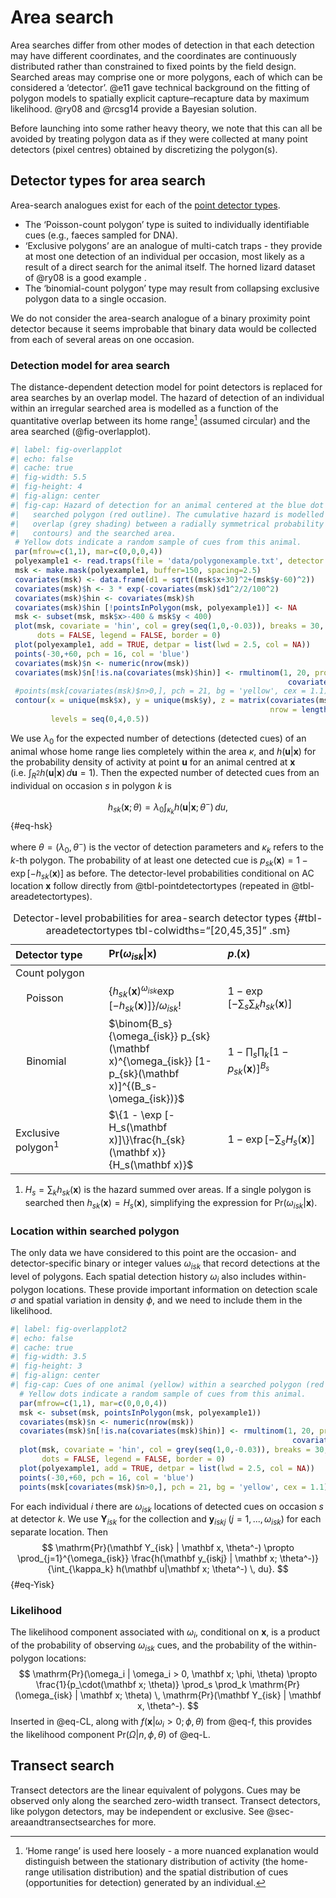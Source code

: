 # Area search {#sec-areasearches}

Area searches differ from other modes of detection in that each detection may have different coordinates, and the coordinates are continuously distributed rather than constrained to fixed points by the field design. Searched areas may comprise one or more polygons, each of which can be considered a 'detector'. @e11 gave technical background on the fitting of polygon models to spatially explicit capture--recapture data by maximum likelihood. @ry08 and @rcsg14 provide a Bayesian solution. 

Before launching into some rather heavy theory, we note that this can all be avoided by treating polygon data as if they were collected at many point detectors (pixel centres) obtained by discretizing the polygon(s).

## Detector types for area search 
\index{Detectors!area search}

Area-search analogues exist for each of the [point detector types](03-theory.qmd#pointdetectors). 
 
 * The 'Poisson-count polygon' type is suited to individually identifiable cues (e.g., faeces sampled for DNA). 
 * 'Exclusive polygons' are an analogue of multi-catch traps - they provide at most one detection of an individual per occasion, most likely as a result of a direct search for the animal itself. The horned lizard dataset of @ry08 is a good example \index{Horned lizard}. 
 * The 'binomial-count polygon' type may result from collapsing exclusive polygon data to a single occasion.
 
 We do not consider the area-search analogue of a binary proximity point detector because it seems improbable that binary data would be collected from each of several areas on one occasion. 
 
### Detection model for area search
 
 The distance-dependent detection model for point detectors is replaced for area searches by an overlap model. The hazard of detection of an individual within an irregular searched area is modelled as a function of the quantitative overlap between its home range[^homerange] (assumed circular) and the area searched (@fig-overlapplot).
 
 [^homerange]: 'Home range' is used here loosely - a more nuanced explanation would distinguish between the stationary distribution of activity (the home-range utilisation distribution) and the spatial distribution of cues (opportunities for detection) generated by an individual.
 
```r
#| label: fig-overlapplot
#| echo: false
#| cache: true
#| fig-width: 5.5
#| fig-height: 4
#| fig-align: center
#| fig-cap: Hazard of detection for an animal centered at the blue dot on an irregular
#|   searched polygon (red outline). The cumulative hazard is modelled by the quantitative
#|   overlap (grey shading) between a radially symmetrical probability density (circular
#|   contours) and the searched area.
 # Yellow dots indicate a random sample of cues from this animal.
 par(mfrow=c(1,1), mar=c(0,0,0,4))
 polyexample1 <- read.traps(file = 'data/polygonexample.txt', detector = 'polygon')
 msk <- make.mask(polyexample1, buffer=150, spacing=2.5)
 covariates(msk) <- data.frame(d1 = sqrt((msk$x+30)^2+(msk$y-60)^2))
 covariates(msk)$h <- 3 * exp(-covariates(msk)$d1^2/2/100^2)
 covariates(msk)$hin <- covariates(msk)$h
 covariates(msk)$hin [!pointsInPolygon(msk, polyexample1)] <- NA
 msk <- subset(msk, msk$x>-400 & msk$y < 400)
 plot(msk, covariate = 'hin', col = grey(seq(1,0,-0.03)), breaks = 30, 
      dots = FALSE, legend = FALSE, border = 0)
 plot(polyexample1, add = TRUE, detpar = list(lwd = 2.5, col = NA))
 points(-30,+60, pch = 16, col = 'blue')
 covariates(msk)$n <- numeric(nrow(msk))
 covariates(msk)$n[!is.na(covariates(msk)$hin)] <- rmultinom(1, 20, prob =
                                                              covariates(msk)$hin[!is.na(covariates(msk)$hin)])
 #points(msk[covariates(msk)$n>0,], pch = 21, bg = 'yellow', cex = 1.1)
 contour(x = unique(msk$x), y = unique(msk$y), z = matrix(covariates(msk)$h, 
                                                          nrow = length(unique(msk$x))), add = TRUE, drawlabels = FALSE, col = 'lightblue', 
         levels = seq(0,4,0.5))
```
 
 We use $\lambda_0$ for the expected number of detections (detected cues) of an animal whose home range lies completely within the area $\kappa$, and $h(\mathbf u|\mathbf x)$ for the probability density of activity at point $\mathbf u$ for an animal centred at $\mathbf x$ (i.e. $\int_{R^2} h(\mathbf u|\mathbf x) \, d \mathbf u = 1$). Then the expected number of detected cues from an individual on occasion $s$ in polygon $k$ is
 
$$
 h_{sk}(\mathbf x; \theta) = \lambda_0 \int_{\kappa_k} h(\mathbf u|\mathbf x; \theta^-) \, du,
$$ {#eq-hsk}
 
  
  where $\theta = (\lambda_0, \theta^-)$ is the vector of detection parameters and $\kappa_k$ refers to the $k$-th polygon. The probability of at least one detected cue is $p_{sk}(\mathbf x) = 1 - \exp[-h_{sk}(\mathbf x)]$ as before. The detector-level probabilities conditional on AC location $\mathbf x$ follow directly from @tbl-pointdetectortypes (repeated in @tbl-areadetectortypes).
  
| Detector type | $\mathrm{Pr}(\omega_{isk} | \mathbf x)$ | $p_\cdot(\mathbf x)$ | 
|:------------------|:-----------------------|:--------------------|
| Count polygon |||
| &nbsp;&nbsp;&nbsp; Poisson  | $\{h_{sk} (\mathbf x)^{\omega_{isk}} \exp [-h_{sk}(\mathbf x)]\} / \omega_{isk}!$ | $1 - \exp [- \sum_s \sum_k h_{sk}(\mathbf x)]$|
| &nbsp;&nbsp;&nbsp; Binomial | $\binom{B_s}{\omega_{isk}} p_{sk}(\mathbf x)^{\omega_{isk}} [1-p_{sk}(\mathbf x)]^{(B_s-\omega_{isk})}$ |  $1 - \prod_s\prod_k [1 - p_{sk} (\mathbf x)]^{B_s}$ | 
| Exclusive polygon^1^ | $\{1 - \exp [-H_s(\mathbf x)]\}\frac{h_{sk}(\mathbf x)}{H_s(\mathbf x)}$ | $1 - \exp[ -\sum_s H_s(\mathbf x)]$|

: Detector-level probabilities for area-search detector types {#tbl-areadetectortypes tbl-colwidths="[20,45,35]" .sm}

   1. $H_s = \sum_k h_{sk}(\mathbf x)$ is the hazard summed over areas. If a single polygon is searched then $h_{sk}(\mathbf x) = H_s(\mathbf x)$, simplifying the expression for $\mathrm{Pr}(\omega_{isk} | \mathbf x)$.
  
### Location within searched polygon
  
  The only data we have considered to this point are the occasion- and detector-specific binary or integer values $\omega_{isk}$ that record detections at the level of polygons. Each spatial detection history $\omega_i$ also includes within-polygon locations. These provide important information on detection scale $\sigma$ and spatial variation in density $\phi$, and we need to include them in the likelihood.
  
```r
#| label: fig-overlapplot2
#| echo: false
#| cache: true
#| fig-width: 3.5
#| fig-height: 3
#| fig-align: center
#| fig-cap: Cues of one animal (yellow) within a searched polygon (red outline).
  # Yellow dots indicate a random sample of cues from this animal.
  par(mfrow=c(1,1), mar=c(0,0,0,4))
  msk <- subset(msk, pointsInPolygon(msk, polyexample1))
  covariates(msk)$n <- numeric(nrow(msk))
  covariates(msk)$n[!is.na(covariates(msk)$hin)] <- rmultinom(1, 20, prob =
                                                               covariates(msk)$hin[!is.na(covariates(msk)$hin)])
  plot(msk, covariate = 'hin', col = grey(seq(1,0,-0.03)), breaks = 30, 
       dots = FALSE, legend = FALSE, border = 0)
  plot(polyexample1, add = TRUE, detpar = list(lwd = 2.5, col = NA))
  points(-30,+60, pch = 16, col = 'blue')
  points(msk[covariates(msk)$n>0,], pch = 21, bg = 'yellow', cex = 1.1)
```
  
  For each individual $i$ there are $\omega_{isk}$ locations of detected cues on occasion $s$ at detector $k$. We use $\mathbf Y_{isk}$ for the collection and $\mathbf y_{iskj}$ ($j = 1,...,\omega_{isk}$) for each separate location. Then
$$
  \mathrm{Pr}(\mathbf Y_{isk} | \mathbf x, \theta^-) \propto \prod_{j=1}^{\omega_{isk}} \frac{h(\mathbf y_{iskj} | \mathbf x; \theta^-)}{\int_{\kappa_k} h(\mathbf u|\mathbf x; \theta^-) \, du}.
$$ {#eq-Yisk}

### Likelihood
\index{Likelihood!area search}
   
   The likelihood component associated with $\omega_i$, conditional on $\mathbf x$, is a product of the probability of observing $\omega_{isk}$ cues, and the probability of the within-polygon locations:
$$
\mathrm{Pr}(\omega_i | \omega_i > 0, \mathbf x; \phi, \theta) \propto \frac{1}{p_\cdot(\mathbf x; \theta)} \prod_s \prod_k \mathrm{Pr}(\omega_{isk} | \mathbf x; \theta) \, \mathrm{Pr}(\mathbf Y_{isk} | \mathbf x, \theta^-).
$$
Inserted in @eq-CL, along with $f(\mathbf x | \omega_i>0; \phi, \theta)$ from @eq-f, this provides the likelihood component $\mathrm{Pr} (\Omega | n, \phi, \theta)$ of @eq-L. 
   
## Transect search
\index{Detectors!transect search}
   
   Transect detectors are the linear equivalent of polygons. Cues may be observed only along the searched zero-width transect. Transect detectors, like polygon detectors, may be independent or exclusive. See @sec-areaandtransectsearches for more.
   
